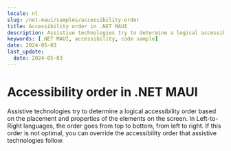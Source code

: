 ```yaml
---
locale: nl
slug: /net-maui/samples/accessibility-order
title: Accessibility order in .NET MAUI
description: Assistive technologies try to determine a logical accessibility order based on the placement and properties of the elements on the screen.
keywords: [.NET MAUI, accessibility, code sample]
date: 2024-05-03
last_update:
  date: 2024-05-03
---
```


# Accessibility order in .NET MAUI

Assistive technologies try to determine a logical accessibility order based on the placement and properties of the elements on the screen. In Left-to-Right languages, the order goes from top to bottom, from left to right. If this order is not optimal, you can override the accessibility order that assistive technologies follow.

<CodeSample id="accessibility-order" platform="net-maui" locale="en"/>
